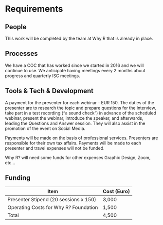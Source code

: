 # Requirements
<!-- 
An idea of what is required to make the project actually happen
-->

## People

This work will be completed by the team at Why R that is already in place.

<!--
Who needs to be involved, what's the proposed structure, what will it take to get their involvement?
-->

## Processes
We have a COC that has worked since we started in 2016 and we will continue to use. We anticipate having meetings every 2 months about progress and quarterly ISC meetings.

<!-- 
What processes need to be put in place e.g. codes of conduct, regular ISC meetings, handover to the community at large?
-->

## Tools & Tech & Development
A payment for the presenter for each webinar - EUR 150. The duties of the presenter are to research the topic and prepare questions for the interview, take part in a test recording (“a sound check”) in advance of the scheduled webinar, present the webinar, introduce the speaker, and afterwards, leading the Questions and Answer session. They will also assist in the promotion of the event on Social Media.

Payments will be made on the basis of professional services. Presenters are responsible for their own tax affairs. Payments will be made to each presenter and travel expenses will not be funded.

Why R? will need some funds for other expenses Graphic Design, Zoom, etc...


<!--
What is going to be needed to deliver this project? 

Will cloud computing be used - if yes are there are necessary components that will be deciding factors between providers?

Are there tools or tech that don't exist that will be produced to facilitate the project?
-->

## Funding
Item                                              | Cost (Euro)
------------------------------------------------- | ------------- 
Presenter Stipend (20 sessions x 150)             |  3,000  
Operating Costs for Why R? Foundation             |  1,500   
Total                                             |  4,500



<!-- 
[TO DO] THE GUIDANCE IS PRETTY UNCLEAR, ESP IN LIGHT OF GABOR'S PROPOSAL VS AWARD SIZE

-->

<!--  ## Summary -->


<!--
A summary of the requirements that contextualises the costs
-->